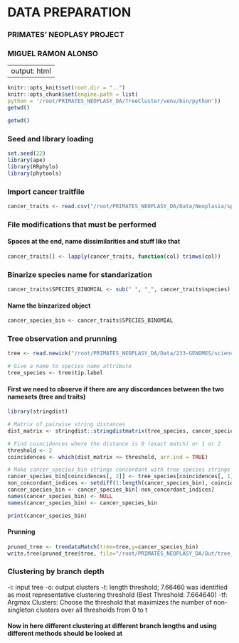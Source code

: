 ################################## 

# DATA PREPARATION

### PRIMATES' NEOPLASY PROJECT

### MIGUEL RAMON ALONSO

################################## 

---
output: html
---

```r
knitr::opts_knit$set(root.dir = "..")
knitr::opts_chunk$set(engine.path = list(
python = '/root/PRIMATES_NEOPLASY_DA/TreeCluster/venv/bin/python'))
getwd()
```

```r
getwd()
```

### Seed and library loading

```r
set.seed(22)
library(ape)
library(RRphylo)
library(phytools)
```

### Import cancer traitfile

```r
cancer_traits <- read.csv("/root/PRIMATES_NEOPLASY_DA/Data/Neoplasia/species360_primates_neoplasia_20230519.csv", sep = "\t")
```

### File modifications that must be performed

#### Spaces at the end, name dissimilarities and stuff like that

```r
cancer_traits[] <- lapply(cancer_traits, function(col) trimws(col))
```

### Binarize species name for standarization

```r
cancer_traits$SPECIES_BINOMIAL <- sub(" ", "_", cancer_traits$species)
```

#### Name the binzarized object

```r
cancer_species_bin <- cancer_traits$SPECIES_BINOMIAL 
```

### Tree observation and prunning

```r
tree <- read.newick("/root/PRIMATES_NEOPLASY_DA/Data/233-GENOMES/science.abn7829_data_s4.nex.tree")

# Give a name to species name attribute
tree_species <- tree$tip.label
```

#### First we need to observe if there are any discordances between the two namesets (tree and traits)

```r
library(stringdist)

# Matrix of pairwise string distances
dist_matrix <- stringdist::stringdistmatrix(tree_species, cancer_species_bin, method = "lv")

# Find coincidences where the distance is 0 (exact match) or 1 or 2
threshold <- 2
coincidences <- which(dist_matrix <= threshold, arr.ind = TRUE)

# Make cancer_species_bin strings concordant with tree_species strings for the close matches
cancer_species_bin[coincidences[, 2]] <- tree_species[coincidences[, 1]]
non_concordant_indices <- setdiff(1:length(cancer_species_bin), coincidences[, 2])
cancer_species_bin <- cancer_species_bin[-non_concordant_indices]
names(cancer_species_bin) <- NULL
names(cancer_species_bin) <- cancer_species_bin 

print(cancer_species_bin)
```

#### Prunning

```r
pruned_tree <- treedataMatch(tree=tree,y=cancer_species_bin)
write.tree(pruned_tree$tree, file="/root/PRIMATES_NEOPLASY_DA/Out/tree_prunning/science.abn7829_data_s4.nex.tree.pruned")
```

### Clustering by branch depth




-i: input tree -o: output clusters -t: length threshold; 7.66460 was identified as most representative clustering threshold (Best Threshold: 7.664640) -tf: Argmax Clusters: Choose the threshold that maximizes the number of non-singleton clusters over all thresholds from 0 to t

#### Now in here different clustering at different branch lengths and using different methods should be looked at


